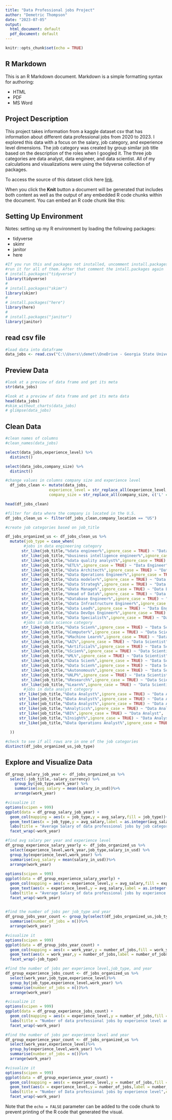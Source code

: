 ---
title: "Data Professional jobs Project"
author: "Demetric Thompson"
date: "2023-07-05"
output:
  html_document: default
  pdf_document: default
---

```{r setup, include=FALSE}
knitr::opts_chunk$set(echo = TRUE)
```

## R Markdown

This is an R Markdown document. Markdown is a simple formatting syntax for authoring:
<p>- HTML<br>
- PDF<br>
- MS Word<br>
</p>

## Project Description
This project takes information from a kaggle dataset csv that has information about different data professional jobs from 2020 to 2023. I explored this data with a focus on the salary, job category, and experience level dimensions. The job category was created by group similar job title based on the description of the roles when I googled it. The three job categories are data analyst, data engineer, and data scientist. All of my calculations and visualizations were using the tidyverse collection of packages.

To access the source of this dataset click here [link](https://www.kaggle.com/datasets/arnabchaki/data-science-salaries-2023).

When you click the **Knit** button a document will be generated that includes both content as well as the output of any embedded R code chunks within the document. You can embed an R code chunk like this:


## Setting Up Environment
Notes: setting up my R environment by loading the following packages: 
<p>- tidyverse <br>
- skimr<br>
- janitor<br>
- here
</p>
```{r install}
#If you run this and packages not installed, uncomment install.packages and-
#run it for all of them. After that comment the intall.packages again
# install.packages("tidyverse")
library(tidyverse)
# 
# install.packages("skimr")
library(skimr)
# 
# install.packages("here")
library(here)
# 
# install.packages("janitor")
library(janitor)
```

## read csv file
```{r csv}
#load data into dataframe
data_jobs <- read.csv("C:\\Users\\demet\\OneDrive - Georgia State University\\Documents\\R_programming\\Google_data_analytics_cert\\Capstone_project\\ds_salaries.csv")
```

## Preview Data
```{r structure}
#look at a preview of data frame and get its meta 
str(data_jobs)

```
```{r skim}
#look at a preview of data frame and get its meta data 
head(data_jobs)
#skim_without_charts(data_jobs)
# glimpse(data_jobs)

```

## Clean Data

```{r clean_column_names}
#clean names of columns
#clean_names(data_jobs)
```

```{r distinct_experience_level}
select(data_jobs,experience_level) %>% 
  distinct()
```

```{r distinct_company_size}
select(data_jobs,company_size) %>% 
  distinct()
```




```{r changing_and_standardizing_values}
#change values in columns company size and experience level
  df_jobs_clean <- mutate(data_jobs,
                   experience_level = str_replace_all(experience_level,c('SE' = 'senior', 'EX' = 'executive', 'MI' = 'middle', 'EN' = "entry")), 
                   company_size = str_replace_all(company_size, c('L' = 'large', 'S' = 'small','M' = 'middle')))

head(df_jobs_clean)
```

```{r filter_for_us}
#filter for data where the company is located in the U.S.
df_jobs_clean_us <- filter(df_jobs_clean,company_location == "US")
```


```{r create_column_job_category}
#create job categories based on job_title 

df_jobs_organized_us <- df_jobs_clean_us %>% 
  mutate(job_type = case_when(
        #jobs in data engineering category
       str_like(job_title,"%data engineer%",ignore_case = TRUE) ~ "Data Engineer",
       str_like(job_title,"%business intelligence engineer%",ignore_case = TRUE) ~ "Data Engineer",
       str_like(job_title,"%data quality analyst%",ignore_case = TRUE) ~ "Data Engineer",
       str_like(job_title,"%ETL%",ignore_case = TRUE) ~ "Data Engineer",
       str_like(job_title,"%Data Architect%",ignore_case = TRUE) ~ "Data Engineer",
       str_like(job_title,"%Data Operations Engineer%",ignore_case = TRUE) ~ "Data Engineer",
       str_like(job_title,"%Data modeler%",ignore_case = TRUE) ~ "Data Engineer",
       str_like(job_title,"%Data Strateg%",ignore_case = TRUE) ~ "Data Engineer",
       str_like(job_title,"%Data Manage%",ignore_case = TRUE) ~ "Data Engineer",
       str_like(job_title,"%Head of Data%",ignore_case = TRUE) ~ "Data Engineer",
       str_like(job_title,"%Database Engineer%",ignore_case = TRUE) ~ "Data Engineer",
       str_like(job_title,"%Data Infrastructure Engineer%",ignore_case = TRUE) ~ "Data Engineer",
       str_like(job_title,"%Data Lead%",ignore_case = TRUE) ~ "Data Engineer",
       str_like(job_title,"%Data DevOps Engineer%",ignore_case = TRUE) ~ "Data Engineer",
       str_like(job_title,"%Data Specialist%",ignore_case = TRUE) ~ "Data Engineer",
        #jobs in data science category
       str_like(job_title,"%Data Scien%",ignore_case = TRUE) ~ "Data Scientist",
       str_like(job_title,"%Computer%",ignore_case = TRUE) ~ "Data Scientist",
       str_like(job_title,"%Machine Learn%",ignore_case = TRUE) ~ "Data Scientist",
       str_like(job_title,"%AI%",ignore_case = TRUE) ~ "Data Scientist",
       str_like(job_title,"%Artificial%",ignore_case = TRUE) ~ "Data Scientist",
       str_like(job_title,"%Scien%",ignore_case = TRUE) ~ "Data Scientist",
       str_like(job_title,"%ML%",ignore_case = TRUE) ~ "Data Scientist",
       str_like(job_title,"%Data Scien%",ignore_case = TRUE) ~ "Data Scientist",
       str_like(job_title,"%Data Scien%",ignore_case = TRUE) ~ "Data Scientist",
       str_like(job_title,"%Autonomous%",ignore_case = TRUE) ~ "Data Scientist",
       str_like(job_title,"%NLP%",ignore_case = TRUE) ~ "Data Scientist",
       str_like(job_title,"%Research%",ignore_case = TRUE) ~ "Data Scientist",
       str_like(job_title,"%Learn%",ignore_case = TRUE) ~ "Data Scientist",
        #jobs in data analyst category
      str_like(job_title,"%Data Analyst%",ignore_case = TRUE) ~ "Data Analyst",
      str_like(job_title,"%Data Analyst%",ignore_case = TRUE) ~ "Data Analyst",
      str_like(job_title,"%Data Analyst%",ignore_case = TRUE) ~ "Data Analyst",
      str_like(job_title,"%Analytics%",ignore_case = TRUE) ~ "Data Analyst",
      str_like(job_title,"%BI%",ignore_case = TRUE) ~ "Data Analyst",
      str_like(job_title,"%Insight%",ignore_case = TRUE) ~ "Data Analyst",
      str_like(job_title,"%Data Operations Analyst%",ignore_case = TRUE) ~ "Data Analyst"
         
  )) 

#check to see if all rows are in one of the job categories
distinct(df_jobs_organized_us,job_type)

```
## Explore and Visualize Data

```{r avg_salary_per_job_type_and_year}
df_group_salary_job_year <- df_jobs_organized_us %>% 
  select(-job_title,-salary_currency) %>% 
    group_by(job_type,work_year) %>% 
    summarise(avg_salary = mean(salary_in_usd))%>%
    arrange(work_year)

#visualize it
options(scipen = 999)
ggplot(data = df_group_salary_job_year) +
  geom_col(mapping = aes(x = job_type,y = avg_salary,fill = job_type))+
  geom_text(aes(x = job_type,y = avg_salary,label = as.integer(avg_salary)), vjust = 0.9)+
  labs(title = "Average Salary of data professional jobs by job category",caption = "Data collected from Kaggle dataset") +
  facet_wrap(~work_year)
```

```{r avg_salary_by_experience-level_and_year}
#find avg salary per year and experience level
df_group_experience_salary_yearly <- df_jobs_organized_us %>% 
  select(experience_level,work_year,job_type,salary_in_usd) %>% 
  group_by(experience_level,work_year) %>% 
  summarise(avg_salary = mean(salary_in_usd))%>%
  arrange(work_year)
  
options(scipen = 999)
ggplot(data = df_group_experience_salary_yearly) +
  geom_col(mapping = aes(x = experience_level,y = avg_salary,fill = experience_level))+
  geom_text(aes(x = experience_level,y = avg_salary,label = as.integer(avg_salary)), vjust = -0.2)+
  labs(title = "Average Salary of data professional jobs by experience level",caption = "Data collected from Kaggle dataset") +
  facet_wrap(~work_year)     
  
```

```{r number_of_jobs_by_job_type_and_year}
#find the number of jobs per job_type and year
df_group_jobs_year_count <- group_by(select(df_jobs_organized_us,job_type,work_year),job_type,work_year) %>% 
  summarise(number_of_jobs = n())%>%
  arrange(work_year)

#visualize it
options(scipen = 999)
ggplot(data = df_group_jobs_year_count) +
  geom_col(mapping = aes(x = work_year,y = number_of_jobs,fill = work_year))+
  geom_text(aes(x = work_year,y = number_of_jobs,label = number_of_jobs), vjust = -0.2)+
  facet_wrap(~job_type)     
```

```{r number_of_jobs_via_experience-level_job-type_and_year}
#find the number of jobs per experience level,job_type, and year
df_group_experience_jobs_count <- df_jobs_organized_us %>% 
  select(work_year,job_type,experience_level)%>%
  group_by(job_type,experience_level,work_year) %>% 
  summarise(number_of_jobs = n())%>%
  arrange(work_year)

#visualize it
options(scipen = 999)
ggplot(data = df_group_experience_jobs_count) +
  geom_col(mapping = aes(x = experience_level,y = number_of_jobs,fill = job_type))+
  labs(title = "Number of data professional jobs by experience level and job category",caption = "Data collected from Kaggle dataset") +
  facet_wrap(~work_year)

```

```{r number_of_jobs_per_experience-level_and_year}
#find the number of jobs per experience level and year
df_group_experience_year_count <- df_jobs_organized_us %>% 
  select(work_year,experience_level)%>%
  group_by(experience_level,work_year) %>% 
  summarise(number_of_jobs = n())%>%
  arrange(work_year)

#visualize it
options(scipen = 999)
ggplot(data = df_group_experience_year_count) +
  geom_col(mapping = aes(x = experience_level,y = number_of_jobs,fill = experience_level))+
  geom_text(aes(x = experience_level,y = number_of_jobs,label = number_of_jobs), vjust = 0.3)+
  labs(title = "Number of Data professional jobs by experience level",caption = "Data collected from Kaggle dataset") +
  facet_wrap(~work_year)
```


Note that the `echo = FALSE` parameter can be added to the code chunk to prevent printing of the R code that generated the visual.
